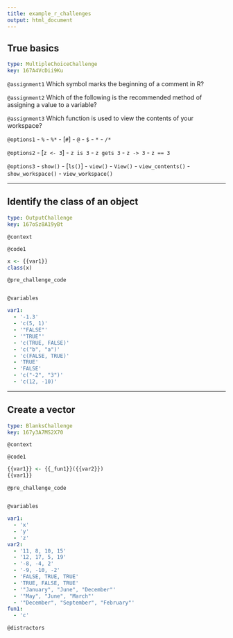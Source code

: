 ```yaml
---
title: example_r_challenges
output: html_document
---
```


## True basics

```yaml
type: MultipleChoiceChallenge
key: 167A4VcDii9Ku
```

`@assignment1`
Which symbol marks the beginning of a comment in R?

`@assignment2`
Which of the following is the recommended method of assigning a value to a variable?

`@assignment3`
Which function is used to view the contents of your workspace?

`@options1`
- `%`
- `%*`
- [`#`]
- `@`
- `$`
- `*`
- `/*`

`@options2`
- [`z <- 3`]
- `z is 3`
- `z gets 3`
- `z -> 3`
- `z == 3`

`@options3`
- `show()`
- [`ls()`]
- `view()`
- `View()`
- `view_contents()`
- `show_workspace()`
- `view_workspace()`

---

## Identify the class of an object

```yaml
type: OutputChallenge
key: 167oSz8A19yBt
```

`@context`


`@code1`
```r
x <- {{var1}}
class(x)
```

`@pre_challenge_code`
```r

```

`@variables`
```yaml
var1:
  - '-1.3'
  - 'c(5, 1)'
  - '"FALSE"'
  - '"TRUE"'
  - 'c(TRUE, FALSE)'
  - 'c("b", "a")'
  - 'c(FALSE, TRUE)'
  - 'TRUE'
  - 'FALSE'
  - 'c("-2", "3")'
  - 'c(12, -10)'
```

---

## Create a vector

```yaml
type: BlanksChallenge
key: 167y3A7MS2X70
```

`@context`


`@code1`
```r
{{var1}} <- {{_fun1}}({{var2}})
{{var1}}
```

`@pre_challenge_code`
```r

```

`@variables`
```yaml
var1:
  - 'x'
  - 'y'
  - 'z'
var2:
  - '11, 8, 10, 15'
  - '12, 17, 5, 19'
  - '-8, -4, 2'
  - '-9, -10, -2'
  - 'FALSE, TRUE, TRUE'
  - 'TRUE, FALSE, TRUE'
  - '"January", "June", "December"'
  - '"May", "June", "March"'
  - '"December", "September", "February"'
fun1:
  - 'c'
```

`@distractors`
```yaml

```
